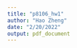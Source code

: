 ```yaml
---
title: "p8106_hw1"
author: "Hao Zheng"
date: "2/20/2022"
output: pdf_document
---
```


```r

```

